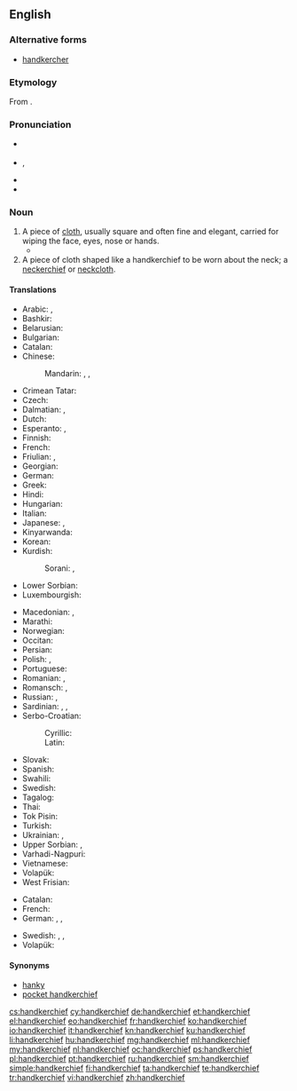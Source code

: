 ==English==
{{wikipedia}}

===Alternative forms===
* [[handkercher]] {{qualifier|obsolete}}

===Etymology===
From {{compound|hand|kerchief}}.

===Pronunciation===
* {{a|UK}} {{IPA|/ˈhaŋkətʃiːf/|/ˈhaŋkətʃɪf/}}
* {{a|US}} {{IPA|/ˈhæŋkɚtʃɪf/}}, {{X-SAMPA|/"h{Nk@`tSIf/}}
* {{audio|En-us-handkerchief.ogg|Audio (US)}}
* {{audio|En-uk-handkerchief.ogg|Audio (UK)}}

===Noun===
{{en-noun}}

# A piece of [[cloth]], usually square and often fine and elegant, carried for wiping the face, eyes, nose or hands.
#* {{quote-book|year=1913|author=[[w:Robert Barr (writer)|Robert Barr]]
|title=Lord Stranleigh Abroad
|chapter=5|url=http://openlibrary.org/works/OL1796924W
|passage=Mr. Banks’ panama hat was in one hand, while the other drew a '''handkerchief''' across his perspiring brow.}}
# A piece of cloth shaped like a handkerchief to be worn about the neck; a [[neckerchief]] or [[neckcloth]].

====Translations====
{{trans-top|cloth for wiping the face, eyes, nose or hands}}
* Arabic: {{t-|ar|منديل|m|tr=mindīl|sc=Arab}}, {{t-|ar|محرمة|f|tr=maḥrama|sc=Arab}}
* Bashkir: {{tø|ba|ҡулъяулыҡ|tr=quljawlïq}}
* Belarusian: {{t-|be|насоўка|f|tr=nasóŭka|sc=Cyrl}}
* Bulgarian: {{t-|bg|носна кърпа|f|tr=nósna kǎ̀rpa|sc=Cyrl}}
* Catalan: {{t+|ca|mocador|m}}
* Chinese:
*: Mandarin: {{t+|cmn|手帕|tr=shǒupà|sc=Hani}}, {{t|cmn|手絹|sc=Hani}}, {{t|cmn|手绢|tr=shǒujuàn|sc=Hani}}
* Crimean Tatar: {{tø|crh|yavluq}}
* Czech: {{t+|cs|kapesník|m}}
* Dalmatian: {{tø|dlm|fazuol|m}}, {{tø|dlm|sedarul|m}}
* Dutch: {{t+|nl|zakdoek|m}}
* Esperanto: {{t-|eo|naztuko}},  {{t-|eo|poŝtuko}}
* Finnish: {{t+|fi|nenäliina}}
* French: {{t+|fr|mouchoir|m}}
* Friulian: {{tø|fur|fačolet}}, {{tø|fur|smočhìt}}
* Georgian: {{t-|ka|ცხვირსახოცი|sc=Geor}}
* German: {{t+|de|Taschentuch|m}}
* Greek: {{t+|el|μαντήλι|n|tr=mantíli|sc=Grek}}
* Hindi: {{t-|hi|रूमाल|m|tr=rūmāl|sc=Deva}}
* Hungarian: {{t+|hu|zsebkendő}}
* Italian: {{t+|it|fazzoletto|m}}
* Japanese: {{t-|ja|ハンカチ|tr=hankachi}}, {{t-|ja|ハンカチーフ|tr=hankachīfu}}
* Kinyarwanda: {{t-|rw|umushwara}}
* Korean: {{t+|ko|손수건|tr=sonsugeon|sc=Kore}}
* Kurdish:
*: Sorani: {{t-|ku|ده‌سه‌سڕ|sc=ku-Arab}}, {{t-|ku|ده‌سته‌سڕ|sc=ku-Arab}}
* Lower Sorbian: {{tø|dsb|šantk|m}}
* Luxembourgish: {{t-|lb|Nuesnappech}}
{{trans-mid}}
* Macedonian: {{t-|mk|шамивче|n|tr=šámivče}},  {{t-|mk|марамче|n|tr=máramče}}
* Marathi: {{t-|mr|रुमाल|m|tr=rumaal|sc=Deva}}
* Norwegian: {{t-|no|snørrfille}}
* Occitan: {{t+|oc|mocador|m}}
* Persian: {{t+|fa|دستمال|tr=dastmâl|sc=fa-Arab}}
* Polish: {{t-|pl|chusteczka do nosa|f}}, {{t+|pl|chusteczka|f}}
* Portuguese: {{t+|pt|lenço|m}}
* Romanian: {{t-|ro|batistă|f}}, {{t-|ro|năframă|f}}
* Romansch: {{t-|rm|faziel|m}}, {{t-|rm|fazielet|m}}
* Russian: {{t-|ru|носовой платок|m|tr=nosovój platók|sc=Cyrl}}, {{t+|ru|платок|m|tr=platók|sc=Cyrl}}
* Sardinian: {{t-|sc|macadori}}, {{t-|sc|mucadore}}, {{t-|sc|mancaloru}}
* Serbo-Croatian:
*: Cyrillic: {{t-|sh|марамица|f|sc=Cyrl}}
*: Latin: {{t-|sh|maramica|f|sc=Latn}}
* Slovak: {{t-|sk|vreckovka|f}}
* Spanish: {{t+|es|pañuelo|m}}
* Swahili: {{t+|sw|leso}}
* Swedish: {{t+|sv|näsduk}}
* Tagalog: {{t-|tl|panyo}}
* Thai: {{t-|th|ผ้าเช็ดหน้า|tr=pâa chét nâa|sc=Thai}}
* Tok Pisin: {{t-|tpi|hankisip}}
* Turkish: {{t+|tr|mendil}}
* Ukrainian: {{t-|uk|носова хустка|f|tr=nosová xústka|sc=Cyrl}}, {{t-|uk|хустка|f|tr=xústka|sc=Cyrl}}
* Upper Sorbian: {{t-|hsb|nósnik|m}}, {{t-|hsb|šnuptichl|m}}
* Varhadi-Nagpuri: {{tø|vah|दस्ती}}
* Vietnamese: {{t+|vi|khăn tay}}
* Volapük: {{t+|vo|pokasärvätül}}
* West Frisian: {{t-|fy|bûsdoek}}
{{trans-bottom}}

{{trans-top|cloth to be worn about the neck}}
* Catalan: {{t+|ca|mocador|m}}
* French: {{t+|fr|foulard|m}}
* German: {{t+|de|Halstuch|n}}, {{qualifier|silk}} {{t-|de|Seidenhalstuch|n}}, {{t-|de|Nickituch|n}}
{{trans-mid}}
* Swedish: {{t-|sv|snusnäsduk|c}}, {{t+|sv|sjal|c}}, {{t+|sv|halsduk|c}}
* Volapük: {{t+|vo|tanod}}
{{trans-bottom}}

====Synonyms====
* [[hanky]]
* [[pocket handkerchief]]

[[cs:handkerchief]]
[[cy:handkerchief]]
[[de:handkerchief]]
[[et:handkerchief]]
[[el:handkerchief]]
[[eo:handkerchief]]
[[fr:handkerchief]]
[[ko:handkerchief]]
[[io:handkerchief]]
[[it:handkerchief]]
[[kn:handkerchief]]
[[ku:handkerchief]]
[[li:handkerchief]]
[[hu:handkerchief]]
[[mg:handkerchief]]
[[ml:handkerchief]]
[[my:handkerchief]]
[[nl:handkerchief]]
[[oc:handkerchief]]
[[ps:handkerchief]]
[[pl:handkerchief]]
[[pt:handkerchief]]
[[ru:handkerchief]]
[[sm:handkerchief]]
[[simple:handkerchief]]
[[fi:handkerchief]]
[[ta:handkerchief]]
[[te:handkerchief]]
[[tr:handkerchief]]
[[vi:handkerchief]]
[[zh:handkerchief]]